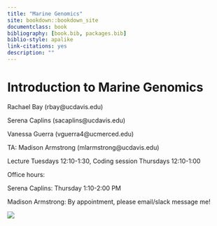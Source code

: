 ```yaml
--- 
title: "Marine Genomics"
site: bookdown::bookdown_site
documentclass: book
bibliography: [book.bib, packages.bib]
biblio-style: apalike
link-citations: yes
description: ""
---
```


# Introduction to Marine Genomics

Rachael Bay (rbay@ucdavis.edu) 

Serena Caplins (sacaplins@ucdavis.edu)

Vanessa Guerra (vguerra4@ucmerced.edu) 

TA: Madison Armstrong (mlarmstrong@ucdavis.edu) 



Lecture Tuesdays 12:10-1:30, Coding session Thursdays 12:10-1:00

Office hours: 

Serena Caplins: Thursday 1:10-2:00 PM

Madison Armstrong: By appointment, please email/slack message me!

![](./figs/urchins.jpg)
